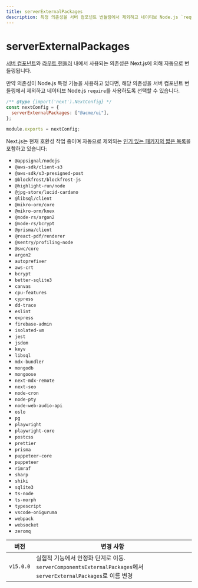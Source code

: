```yaml
---
title: serverExternalPackages
description: 특정 의존성을 서버 컴포넌트 번들링에서 제외하고 네이티브 Node.js `require`를 사용하도록 합니다.
---
```


# serverExternalPackages

[서버 컴포넌트](/docs/app/building-your-application/rendering/server-components)와 [라우트 핸들러](/docs/app/building-your-application/routing/route-handlers) 내에서 사용되는 의존성은 Next.js에 의해 자동으로 번들링됩니다.

만약 의존성이 Node.js 특정 기능을 사용하고 있다면, 해당 의존성을 서버 컴포넌트 번들링에서 제외하고 네이티브 Node.js `require`를 사용하도록 선택할 수 있습니다.

```js filename="next.config.js"
/** @type {import('next').NextConfig} */
const nextConfig = {
  serverExternalPackages: ["@acme/ui"],
};

module.exports = nextConfig;
```

Next.js는 현재 호환성 작업 중이며 자동으로 제외되는 [인기 있는 패키지의 짧은 목록](https://github.com/vercel/next.js/blob/canary/packages/next/src/lib/server-external-packages.json)을 포함하고 있습니다:

- `@appsignal/nodejs`
- `@aws-sdk/client-s3`
- `@aws-sdk/s3-presigned-post`
- `@blockfrost/blockfrost-js`
- `@highlight-run/node`
- `@jpg-store/lucid-cardano`
- `@libsql/client`
- `@mikro-orm/core`
- `@mikro-orm/knex`
- `@node-rs/argon2`
- `@node-rs/bcrypt`
- `@prisma/client`
- `@react-pdf/renderer`
- `@sentry/profiling-node`
- `@swc/core`
- `argon2`
- `autoprefixer`
- `aws-crt`
- `bcrypt`
- `better-sqlite3`
- `canvas`
- `cpu-features`
- `cypress`
- `dd-trace`
- `eslint`
- `express`
- `firebase-admin`
- `isolated-vm`
- `jest`
- `jsdom`
- `keyv`
- `libsql`
- `mdx-bundler`
- `mongodb`
- `mongoose`
- `next-mdx-remote`
- `next-seo`
- `node-cron`
- `node-pty`
- `node-web-audio-api`
- `oslo`
- `pg`
- `playwright`
- `playwright-core`
- `postcss`
- `prettier`
- `prisma`
- `puppeteer-core`
- `puppeteer`
- `rimraf`
- `sharp`
- `shiki`
- `sqlite3`
- `ts-node`
- `ts-morph`
- `typescript`
- `vscode-oniguruma`
- `webpack`
- `websocket`
- `zeromq`

| 버전      | 변경 사항                                                                                                       |
| --------- | --------------------------------------------------------------------------------------------------------------- |
| `v15.0.0` | 실험적 기능에서 안정화 단계로 이동. `serverComponentsExternalPackages`에서 `serverExternalPackages`로 이름 변경 |
